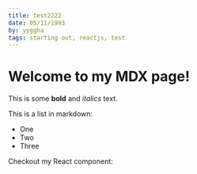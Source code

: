 ```yaml
---
title: test2222
date: 05/11/1993
by: yyggha
tags: starting out, reactjs, test
---
```


# Welcome to my MDX page!

This is some **bold** and _italics_ text.

This is a list in markdown:

-  One
-  Two
-  Three

Checkout my React component:
